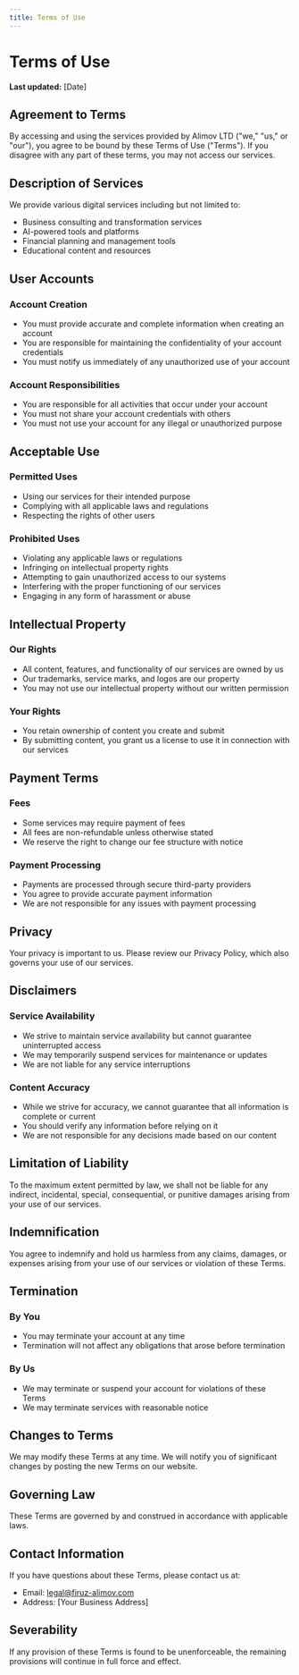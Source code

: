 ```yaml
---
title: Terms of Use
---
```


# Terms of Use

**Last updated:** [Date]

## Agreement to Terms

By accessing and using the services provided by Alimov LTD ("we," "us," or "our"), you agree to be bound by these Terms of Use ("Terms"). If you disagree with any part of these terms, you may not access our services.

## Description of Services

We provide various digital services including but not limited to:
- Business consulting and transformation services
- AI-powered tools and platforms
- Financial planning and management tools
- Educational content and resources

## User Accounts

### Account Creation
- You must provide accurate and complete information when creating an account
- You are responsible for maintaining the confidentiality of your account credentials
- You must notify us immediately of any unauthorized use of your account

### Account Responsibilities
- You are responsible for all activities that occur under your account
- You must not share your account credentials with others
- You must not use your account for any illegal or unauthorized purpose

## Acceptable Use

### Permitted Uses
- Using our services for their intended purpose
- Complying with all applicable laws and regulations
- Respecting the rights of other users

### Prohibited Uses
- Violating any applicable laws or regulations
- Infringing on intellectual property rights
- Attempting to gain unauthorized access to our systems
- Interfering with the proper functioning of our services
- Engaging in any form of harassment or abuse

## Intellectual Property

### Our Rights
- All content, features, and functionality of our services are owned by us
- Our trademarks, service marks, and logos are our property
- You may not use our intellectual property without our written permission

### Your Rights
- You retain ownership of content you create and submit
- By submitting content, you grant us a license to use it in connection with our services

## Payment Terms

### Fees
- Some services may require payment of fees
- All fees are non-refundable unless otherwise stated
- We reserve the right to change our fee structure with notice

### Payment Processing
- Payments are processed through secure third-party providers
- You agree to provide accurate payment information
- We are not responsible for any issues with payment processing

## Privacy

Your privacy is important to us. Please review our Privacy Policy, which also governs your use of our services.

## Disclaimers

### Service Availability
- We strive to maintain service availability but cannot guarantee uninterrupted access
- We may temporarily suspend services for maintenance or updates
- We are not liable for any service interruptions

### Content Accuracy
- While we strive for accuracy, we cannot guarantee that all information is complete or current
- You should verify any information before relying on it
- We are not responsible for any decisions made based on our content

## Limitation of Liability

To the maximum extent permitted by law, we shall not be liable for any indirect, incidental, special, consequential, or punitive damages arising from your use of our services.

## Indemnification

You agree to indemnify and hold us harmless from any claims, damages, or expenses arising from your use of our services or violation of these Terms.

## Termination

### By You
- You may terminate your account at any time
- Termination will not affect any obligations that arose before termination

### By Us
- We may terminate or suspend your account for violations of these Terms
- We may terminate services with reasonable notice

## Changes to Terms

We may modify these Terms at any time. We will notify you of significant changes by posting the new Terms on our website.

## Governing Law

These Terms are governed by and construed in accordance with applicable laws.

## Contact Information

If you have questions about these Terms, please contact us at:
- Email: legal@firuz-alimov.com
- Address: [Your Business Address]

## Severability

If any provision of these Terms is found to be unenforceable, the remaining provisions will continue in full force and effect. 